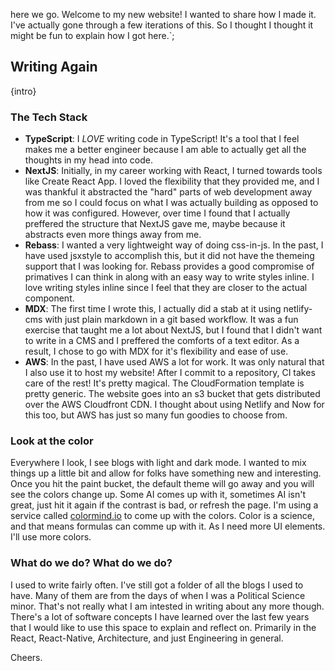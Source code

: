   here we go. Welcome to my new website! I wanted to share how I made it. I've
  actually gone through a few iterations of this. So I thought I thought it
  might be fun to explain how I got here.`;

## Writing Again

<div>{intro}</div>

### The Tech Stack

- **TypeScript**: I _LOVE_ writing code in TypeScript! It's a tool that I feel
  makes me a better engineer because I am able to actually get all the thoughts
  in my head into code.
- **NextJS**: Initially, in my career working with React, I turned towards tools
  like Create React App. I loved the flexibility that they provided me, and I
  was thankful it abstracted the "hard" parts of web development away from me so
  I could focus on what I was actually building as opposed to how it was
  configured. However, over time I found that I actually preffered the structure
  that NextJS gave me, maybe because it abstracts even more things away from me.
- **Rebass**: I wanted a very lightweight way of doing css-in-js. In the past, I
  have used jsxstyle to accomplish this, but it did not have the themeing
  support that I was looking for. Rebass provides a good compromise of
  primatives I can think in along with an easy way to write styles inline. I
  love writing styles inline since I feel that they are closer to the actual
  component.
- **MDX**: The first time I wrote this, I actually did a stab at it using
  netlify-cms with just plain markdown in a git based workflow. It was a fun
  exercise that taught me a lot about NextJS, but I found that I didn't want to
  write in a CMS and I preffered the comforts of a text editor. As a result, I
  chose to go with MDX for it's flexibility and ease of use.
- **AWS**: In the past, I have used AWS a lot for work. It was only natural that
  I also use it to host my website! After I commit to a repository, CI takes
  care of the rest! It's pretty magical. The CloudFormation template is pretty
  generic. The website goes into an s3 bucket that gets distributed over the AWS
  Cloudfront CDN. I thought about using Netlify and Now for this too, but AWS
  has just so many fun goodies to choose from.

### Look at the color

Everywhere I look, I see blogs with light and dark mode. I wanted to mix things
up a little bit and allow for folks have something new and interesting. Once you
hit the paint bucket, the default theme will go away and you will see the colors
change up. Some AI comes up with it, sometimes AI isn't great, just hit it again
if the contrast is bad, or refresh the page. I'm using a service called
[colormind.io](http://colormind.io/) to come up with the colors. Color is a
science, and that means formulas can comme up with it. As I need more UI
elements. I'll use more colors.

### What do we do? What do we do?

I used to write fairly often. I've still got a folder of all the blogs I used to
have. Many of them are from the days of when I was a Political Science minor.
That's not really what I am intested in writing about any more though. There's a
lot of software concepts I have learned over the last few years that I would
like to use this space to explain and reflect on. Primarily in the React,
React-Native, Architecture, and just Engineering in general.

Cheers.
